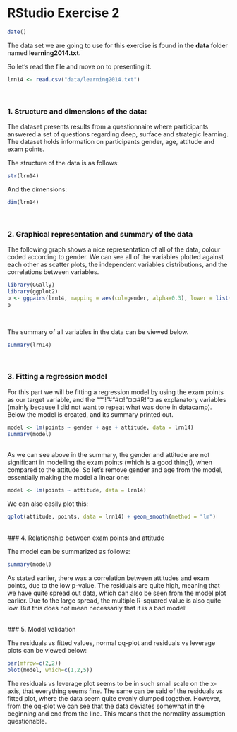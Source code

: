 # RStudio Exercise 2

```r
date()
```

The data set we are going to use for this exercise is found in the **data** folder named **learning2014.txt**. 

So let's read the file and move on to presenting it.

```r
lrn14 <- read.csv("data/learning2014.txt")
```

\

### 1. Structure and dimensions of the data:

The dataset presents results from a questionnaire where participants answered a set of questions regarding deep, surface and strategic learning. The dataset holds information
on participants gender, age, attitude and exam points.

The structure of the data is as follows:

```r
str(lrn14)
```
And the dimensions:

```r
dim(lrn14)
```
\

### 2. Graphical representation and summary of the data

The following graph shows a nice representation of all of the data, colour coded according to gender. We can see all of the variables plotted against each other as scatter plots, 
the independent variables distributions, and the correlations between variables. 

```r
library(GGally)
library(ggplot2)
p <- ggpairs(lrn14, mapping = aes(col=gender, alpha=0.3), lower = list(combo = wrap("facethist", bins = 20)))
p
```
\

The summary of all variables in the data can be viewed below.
```r
summary(lrn14)
```
\

### 3. Fitting a regression model 

For this part we will be fitting a regression model by using the exam points as our target variable, and the """!"#"#¤!"¤¤#R!"¤ as explanatory variables 
(mainly because I did not want to repeat what was done in datacamp). Below the model is created, and its summary printed out.

```r
model <- lm(points ~ gender + age + attitude, data = lrn14)
summary(model)
```
\
As we can see above in the summary, the gender and attitude are not significant in modelling the exam points (which is a good thing!), when compared to the attitude. So let's remove
gender and age from the model, essentially making the model a linear one:

```r
model <- lm(points ~ attitude, data = lrn14)
```
We can also easily plot this:

```r
qplot(attitude, points, data = lrn14) + geom_smooth(method = "lm")
```

\
### 4. Relationship between exam points and attitude

The model can be summarized as follows:

```r
summary(model)
```

As stated earlier, there was a correlation between attitudes and exam points, due to the low p-value. The residuals are quite high, meaning that we have quite spread out data, which
can also be seen from the model plot earlier. Due to the large spread, the multiple R-squared value is also quite low. But this does not mean necessarily that it is a bad model!

\
### 5. Model validation

The residuals vs fitted values, normal qq-plot and residuals vs leverage plots can be viewed below:

```r
par(mfrow=c(2,2))
plot(model, which=c(1,2,5))
```


The residuals vs leverage plot seems to be in such small scale on the x-axis, that everything seems fine. The same can be said of the residuals vs fitted plot, where the data seem quite 
evenly clumped together. However, from the qq-plot we can see that the data deviates somewhat in the beginning and end from the line. This means that the normality assumption questionable. 
